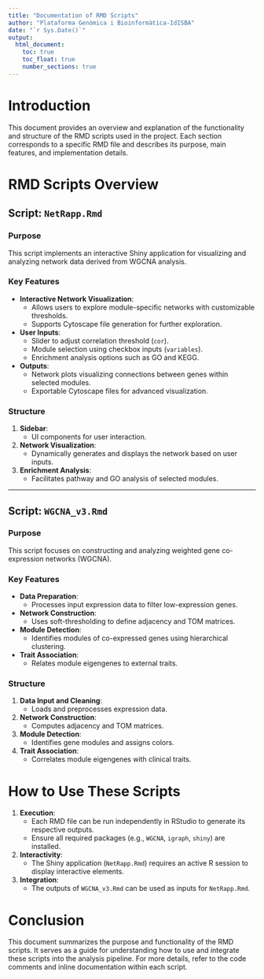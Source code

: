 ```yaml
---
title: "Documentation of RMD Scripts"
author: "Plataforma Genòmica i Bioinformàtica-IdISBA"
date: "`r Sys.Date()`"
output:
  html_document:
    toc: true
    toc_float: true
    number_sections: true
---
```


# Introduction

This document provides an overview and explanation of the functionality and structure of the RMD scripts used in the project. Each section corresponds to a specific RMD file and describes its purpose, main features, and implementation details.

# RMD Scripts Overview

## Script: `NetRapp.Rmd`

### Purpose
This script implements an interactive Shiny application for visualizing and analyzing network data derived from WGCNA analysis.

### Key Features
- **Interactive Network Visualization**:
  - Allows users to explore module-specific networks with customizable thresholds.
  - Supports Cytoscape file generation for further exploration.

- **User Inputs**:
  - Slider to adjust correlation threshold (`cor`).
  - Module selection using checkbox inputs (`variables`).
  - Enrichment analysis options such as GO and KEGG.

- **Outputs**:
  - Network plots visualizing connections between genes within selected modules.
  - Exportable Cytoscape files for advanced visualization.

### Structure
1. **Sidebar**:
   - UI components for user interaction.
2. **Network Visualization**:
   - Dynamically generates and displays the network based on user inputs.
3. **Enrichment Analysis**:
   - Facilitates pathway and GO analysis of selected modules.

---

## Script: `WGCNA_v3.Rmd`

### Purpose
This script focuses on constructing and analyzing weighted gene co-expression networks (WGCNA).

### Key Features
- **Data Preparation**:
  - Processes input expression data to filter low-expression genes.
  
- **Network Construction**:
  - Uses soft-thresholding to define adjacency and TOM matrices.

- **Module Detection**:
  - Identifies modules of co-expressed genes using hierarchical clustering.

- **Trait Association**:
  - Relates module eigengenes to external traits.

### Structure
1. **Data Input and Cleaning**:
   - Loads and preprocesses expression data.
2. **Network Construction**:
   - Computes adjacency and TOM matrices.
3. **Module Detection**:
   - Identifies gene modules and assigns colors.
4. **Trait Association**:
   - Correlates module eigengenes with clinical traits.

# How to Use These Scripts

1. **Execution**:
   - Each RMD file can be run independently in RStudio to generate its respective outputs.
   - Ensure all required packages (e.g., `WGCNA`, `igraph`, `shiny`) are installed.

2. **Interactivity**:
   - The Shiny application (`NetRapp.Rmd`) requires an active R session to display interactive elements.

3. **Integration**:
   - The outputs of `WGCNA_v3.Rmd` can be used as inputs for `NetRapp.Rmd`.

# Conclusion
This document summarizes the purpose and functionality of the RMD scripts. It serves as a guide for understanding how to use and integrate these scripts into the analysis pipeline. For more details, refer to the code comments and inline documentation within each script.
